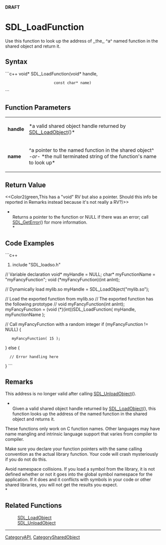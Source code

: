 <!-- pragma section-numbers off -->
<!-- pragma disable-camelcase -->
'''DRAFT'''

= SDL_LoadFunction =
Use this function to look up the address of ,,the,, ^a^ named function in the shared object and return it.


== Syntax ==
```c++
void* SDL_LoadFunction(void*       handle,
                       const char* name)
```

== Function Parameters ==
{|
|'''handle'''
|*a valid shared object handle returned by [[SDL_LoadObject]]()*
|-
|'''name'''
|^a pointer to the named function in the shared object^ ''-or-'' *the null terminated string of the function's name to look up*
|}

== Return Value ==
<<Color2(green,This has a "void" RV but also a pointer. Should this info be reported in Remarks instead because it's not really a RV?)>>

*<br/>Returns a pointer to the function or NULL if there was an error; call [[SDL_GetError]]() for more information.<br/>*

== Code Examples ==
```c++
#include "SDL_loadso.h"

// Variable declaration
void* myHandle = NULL;
char* myFunctionName = "myFancyFunction";
void (*myFancyFunction)(int anInt);

// Dynamically load mylib.so
myHandle = SDL_LoadObject("mylib.so");

// Load the exported function from mylib.so
// The exported function has the following prototype
// void myFancyFunction(int anInt);
myFancyFunction = (void (*)(int))SDL_LoadFunction( myHandle, myFunctionName );

// Call myFancyFunction with a random integer
if (myFancyFunction != NULL) {
    myFancyFunction( 15 );
}
else {
   // Error handling here
}
```

== Remarks ==
This address is no longer valid after calling [[SDL_UnloadObject]]().

*<br/>Given a valid shared object handle returned by [[SDL_LoadObject]](), this function looks up the address of the named function in the shared object and returns it. 

These functions only work on C function names. Other languages may have name mangling and intrinsic language support that varies from compiler to compiler.

Make sure you declare your function pointers with the same calling convention as the actual library function. Your code will crash mysteriously if you do not do this.

Avoid namespace collisions. If you load a symbol from the library, it is not defined whether or not it goes into the global symbol namespace for the application. If it does and it conflicts with symbols in your code or other shared libraries, you will not get the results you expect.<br/>*

== Related Functions ==
:[[SDL_LoadObject]]
:[[SDL_UnloadObject]]

----
[[CategoryAPI]], [[CategorySharedObject]]
